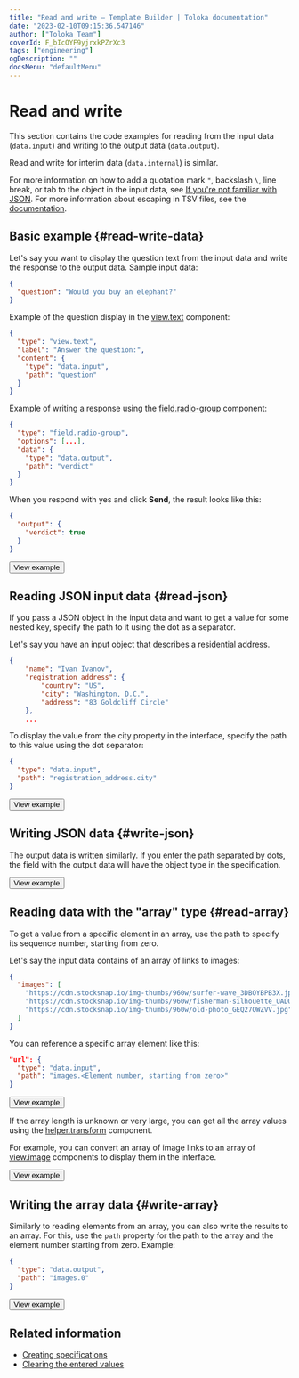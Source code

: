 ```yaml
---
title: "Read and write — Template Builder | Toloka documentation"
date: "2023-02-10T09:15:36.547146"
author: ["Toloka Team"]
coverId: F_bIcOYF9yjrxkPZrXc3
tags: ["engineering"]
ogDescription: ""
docsMenu: "defaultMenu"
---
```



# Read and write

This section contains the code examples for reading from the input data (`data.input`) and writing to the output data (`data.output`).

Read and write for interim data (`data.internal`) is similar.

For more information on how to add a quotation mark `"`, backslash `\`, line break, or tab to the object in the input data, see [If you're not familiar with JSON](../quickstart). For more information about escaping in TSV files, see the [documentation](/docs-new/guide/pool_csv).

## Basic example {#read-write-data}

Let's say you want to display the question text from the input data and write the response to the output data. Sample input data:
```json
{
  "question": "Would you buy an elephant?"
}
```
Example of the question display in the [view.text](/docs-new/template-builder/reference/view.text) component:
```json
{
  "type": "view.text",
  "label": "Answer the question:",
  "content": {
    "type": "data.input",
    "path": "question"
  }
}
```
Example of writing a response using the [field.radio-group](/docs-new/template-builder/reference/field.radio-group) component:
```json
{
  "type": "field.radio-group",
  "options": [...],
  "data": {
    "type": "data.output",
    "path": "verdict"
  }
}
```

When you respond with yes and click **Send**, the result looks like this:

```json
{
  "output": {
    "verdict": true
  }
}
```

<Button themeColor="light" view="default" size="l" type="link" url="https://ya.cc/t/ZL2u06Rh3ttBRF">View example</Button>

## Reading JSON input data {#read-json}

If you pass a JSON object in the input data and want to get a value for some nested key, specify the path to it using the dot as a separator.

Let's say you have an input object that describes a residential address.
```json
{
    "name": "Ivan Ivanov",
    "registration_address": {
        "country": "US",
        "city": "Washington, D.C.",
        "address": "83 Goldcliff Circle"
    },
    ...
```

To display the value from the city property in the interface, specify the path to this value using the dot separator:
```json
{
  "type": "data.input",
  "path": "registration_address.city"
}
```

<Button themeColor="light" view="default" size="l" type="link" url="https://ya.cc/t/-SMvyQ2u3ttBUC">View example</Button>

## Writing JSON data {#write-json}

The output data is written similarly. If you enter the path separated by dots, the field with the output data will have the object type in the specification.

<Button themeColor="light" view="default" size="l" type="link" url="https://ya.cc/t/RvwlJq5B3ttBYv">View example</Button>

## Reading data with the "array" type {#read-array}

To get a value from a specific element in an array, use the path to specify its sequence number, starting from zero.

Let's say the input data contains of an array of links to images:
```json
{
  "images": [
    "https://cdn.stocksnap.io/img-thumbs/960w/surfer-wave_3DBOYBPB3X.jpg",
    "https://cdn.stocksnap.io/img-thumbs/960w/fisherman-silhouette_UADULRRHEK.jpg",
    "https://cdn.stocksnap.io/img-thumbs/960w/old-photo_GEQ27OWZVV.jpg"
  ]
}
```
You can reference a specific array element like this:
```json
"url": {
  "type": "data.input",
  "path": "images.<Element number, starting from zero>"
}
```

<Button themeColor="light" view="default" size="l" type="link" url="https://ya.cc/t/V44snIfa3ttBb2">View example</Button>

If the array length is unknown or very large, you can get all the array values using the [helper.transform](/docs-new/template-builder/reference/helper.transform) component.

For example, you can convert an array of image links to an array of [view.image](/docs-new/template-builder/reference/view.image) components to display them in the interface.

<Button themeColor="light" view="default" size="l" type="link" url="https://ya.cc/t/V44snIfa3ttBb2">View example</Button>

## Writing the array data {#write-array}

Similarly to reading elements from an array, you can also write the results to an array. For this, use the `path` property for the path to the array and the element number starting from zero. Example:
```json
{
  "type": "data.output",
  "path": "images.0"
}
```

<Button themeColor="light" view="default" size="l" type="link" url="https://ya.cc/t/SHklDL8H3ttBg5">View example</Button>

## Related information

- [Creating specifications](/docs-new/template-builder/operations/create-specs)
- [Clearing the entered values](/docs-new/template-builder/operations/clear-data)

<ContactSupport/>
